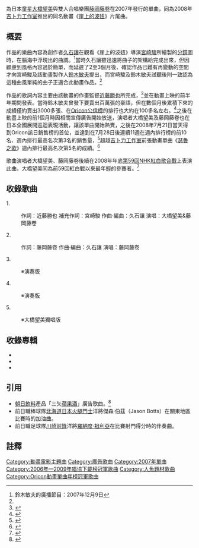 {{noteTA
|1=zh-tw:崖上的波妞; zh-hk:崖上的波兒; zh-hans:悬崖上的金鱼公主
|2=zh-tw:瑟魯之歌; zh-hk:蒂露之歌; zh-hans:瑟魯之歌
|3=zh-tw:羅納度·祖利亞; zh-hk:列拿度·祖利亞; zh-hans:雷纳托·儒尼奥
}}
{{Otheruses|subject=動畫歌曲|other=同名動畫|崖上的波妞}}
{{Infobox Single 
| Name           = 崖上的波妞<br>{{lang|ja|崖の上のポニョ}}
| Cover          = Gake no ue no ponyo(Single Cover).jpg
| Caption        = 單曲CD《崖上的波妞》唱片封面
| Artist         = [[大橋望美|大橋望美]]與[[藤岡藤卷|藤岡藤卷]]
| from Album     = 
| A-side         = 崖上的波妞
| B-side         = 藤本的主題歌
| Released       = 2007年12月5日
| Format         = 12cm[[CD|CD]]<br>付費音樂下載
| Recorded       = 
| Genre          = [[動畫歌曲|動畫歌曲]]
| Length         = 14分54秒
| Label          = YAMAHA MUSIC COMMUNICATIONS CO.LTD.
| Writer         = 作詞：[[近藤勝也|近藤勝也]]<br>補充作詞：[[宮崎駿|宮崎駿]]<br>作曲‧編曲：[[久石讓|久石讓]]
| Producer       = 
| Certification  = 
* 白金（手機片段下載、[[日本唱片協會|日本唱片協會]]）
* 雙白金（手機全曲付費下載、日本唱片協會）
| Chart position = 
* 週內排行最高名次第3名（[[Oricon公信榜|Oricon公信榜]]）
* 2008年8月排行第5名（Oricon公信榜）
* 2008年9月排行第5名（Oricon公信榜）
* 2008年年度排行第14名（Oricon公信榜）
* 連續上榜次數42次（Oricon公信榜）
| Last single    = 
| This single    = 
| Next single    = 
| Misc           =
	{{Extra chronology 2
	 | Artist = 大橋望美
	 | Type = single
	 | Last single = 
	 | This single = '''崖上的波妞'''<br/>（2007年）
	 | Next single = [[熊貓的夢想|熊貓的夢想]]<br>（2011年）
 	}}
	{{Extra chronology 2
	 | Artist = 藤岡藤卷
	 | Type = single
	 | Last single = [[Mighty_Buddy_(藤岡藤卷單曲)|Mighty Buddy]]（2007年）
	 | This single = '''崖上的波妞'''<br/>（2007年）
	 | Next single = [[續·老爹心中的小火苗|續·老爹心中的小火苗]]<br>（2010年）
 	}}
	{{Listen
	|filename = Gake no ue no ponyo(OggSample).ogg
	|title = 《崖上的波妞》
	|description= 大橋望美與藤岡藤卷的2007年單曲《崖上的波妞》音訊範例
	}}
}}
{{nihongo|《'''崖上的波妞'''》|崖の上のポニョ}}為日本童星[[大橋望美|大橋望美]]與雙人合唱樂團[[藤岡藤卷|藤岡藤卷]]在2007年發行的單曲，同為2008年[[吉卜力工作室|吉卜力工作室]]推出的同名動畫《[[崖上的波妞|崖上的波妞]]》片尾曲。

== 概要 ==
作品的樂曲內容為創作者[[久石讓|久石讓]]在觀看《崖上的波妞》導演[[宮崎駿|宮崎駿]]所繪製的[[分鏡|分鏡]]圖時，在腦海中浮現出的曲調。<ref name="radio">鈴木敏夫的廣播節目：{{nihongo|《汗流浹背的吉卜力》|ジブリ汗まみれ}}2007年12月9日</ref>當時久石讓雖迅速將曲子的架構給完成出來，但因顧慮到風格內容過於簡單，而延遲了2至3個月後、確認作品已難有再變動的空間才向宮崎駿及該動畫製作人[[鈴木敏夫|鈴木敏夫]]提出，而宮崎駿及鈴木敏夫試聽後則一致認為這種曲風單純的曲子正適合此動畫作品。<ref name="radio"/>

作品的歌詞內容主要由該動畫的作畫監督[[近藤勝也|近藤勝也]]所完成，<ref>{{Cite book |year=2008 |script-title=ja:崖の上のポニョ ロマンアルバム |publisher=[[德間書店|德間書店]] |isbn=978-4-19-720257-7 |page=109頁}}</ref>並在動畫上映的前半年期間發表。當時鈴木敏夫曾發下要賣出百萬張的豪語，但在數個月後累積下來的成績僅約賣出3000多張、在[[Oricon公信榜|Oricon公信榜]]的排行也大約在100多名左右。<ref>{{Cite web|url=http://www.varietyjapan.com/news/movie_dom/2k1u7d00000cmru5.html|script-title=ja:『崖の上のポニョ』ダブル主題歌共演 動員1100万人、興収140億円突破の御礼舞台挨拶|trans_title=突破1100萬人次觀看的《崖上的波妞》主題歌感謝演出|work=Variety Japan|date=2008-09-15|access-date=2012-03-13|archive-date=2009-01-23|archive-url=https://web.archive.org/web/20090123052958/http://www.varietyjapan.com/news/movie_dom/2k1u7d00000cmru5.html|dead-url=no}}</ref>之後在動畫上映的前1個月時因相關宣傳廣告開始放送，演唱者大橋望美及藤岡藤卷也在日本全國展開巡迴表現活動，讓該單曲開始熱賣，之後在2008年7月21日當天得到Oricon該日銷售榜的首位，並達到在7月28日後連續11週在週內排行榜的前10名、週內排行最高名次第3名的銷售量，<ref>{{Cite web|url=http://www.oricon.co.jp/rank/js/w/2008-08-04/|script-title=ja:2008年07月21日～2008年07月27日のCDシングル週間ランキング|trans_title=2008.07.21至2008.07.28的CD單曲排行|publisher=[[Oricon公信榜|Oricon公信榜]]|date=|accessdate=2012-03-13|archive-date=2016-08-04|archive-url=https://web.archive.org/web/20160804123612/http://www.oricon.co.jp/rank/js/w/2008-08-04/|dead-url=no}}</ref>超越[[吉卜力工作室|吉卜力工作室]]前張動畫單曲《[[瑟魯之歌|瑟魯之歌]]》週內排行最高名次第5名的成績。<ref>{{Cite web|url=http://www.asahi.com/showbiz/nikkan/NIK200812300013.html|script-title=ja:ポニョ主題歌、ジブリ曲で歴代最高3位&「ツトム君」以来約32年ぶり快挙|trans_title=創下吉卜力工作室歷來最佳成績週內歌曲排行成績的《崖上的波妞》|work=[[Oricon公信榜|Oricon公信榜]]|accessdate=2012-03-13|archive-date=2009-07-15|archive-url=https://web.archive.org/web/20090715195743/http://www.asahi.com/showbiz/nikkan/NIK200812300013.html|dead-url=no}}</ref>

歌曲演唱者大橋望美、藤岡藤卷後續在2008年年底[[第59回NHK紅白歌合戰|第59回NHK紅白歌合戰]]上表演此曲，大橋望美同為前59回紅白戰以來最年輕的參賽者。<ref>{{Cite web|url=http://www.asahi.com/showbiz/nikkan/NIK200812300013.html|script-title=ja:藤岡藤巻と大橋のぞみ最終ステージ／紅白|trans_title=紅白歌合戰：藤岡藤卷與大橋望美最後一次的同台演出|work=[[朝日新聞|朝日新聞]]|date=2008-12-30|accessdate=2012-03-13|archive-date=2009-07-15|archive-url=https://web.archive.org/web/20090715195743/http://www.asahi.com/showbiz/nikkan/NIK200812300013.html|dead-url=no}}</ref>

== 收錄歌曲 ==
1.{{nihongo|'''崖上的波妞'''|崖の上のポニョ}}
:作詞：近藤勝也 補充作詞：宮崎駿 作曲‧編曲：久石讓 演唱：大橋望美&藤岡藤卷

2.{{nihongo|'''藤本的主題歌'''|フジモトのテーマ}}
:作詞：藤岡藤卷 作曲‧編曲：久石讓 演唱：藤岡藤卷

3.{{nihongo|'''崖上的波妞'''|崖の上のポニョ}}
:※演奏版

4.{{nihongo|'''藤本的主題歌'''|フジモトのテーマ}}
:※演奏版

5.{{nihongo|'''崖上的波妞'''|崖の上のポニョ}}
:※大橋望美獨唱版

== 收錄專輯 ==
*{{nihongo|崖上的波妞印象專輯|崖の上のポニョ イメージアルバム|2008年}}
*{{nihongo|崖上的波妞原聲帶|崖の上のポニョ サウンドトラック|2008年}} 
*{{nihongo|吉卜力工作室歌曲集|スタジオジブリの歌|2008年}}

== 引用 ==
*[[朝日飲料|朝日飲料]]產品「三矢[[蘋果酒|蘋果酒]]」廣告歌曲。<ref>{{Cite web|url=http://www.jbook.co.jp/p/p.aspx/3446343/s|script-title=ja:宮崎 駿監督スタジオジブリ長編アニメーション映画「崖の上のポニョ」主題歌！|trans_title=宮崎駿導演新作《崖上的波妞》主題歌|publisher=JBook|date=|accessdate=2012-03-13|archive-date=2012-03-01|archive-url=https://web.archive.org/web/20120301210136/http://www.jbook.co.jp/p/p.aspx/3446343/s|dead-url=no}}</ref>
*前日職棒球隊[[北海道日本火腿鬥士|北海道日本火腿鬥士]]洋將傑森·伯茲（Jason Botts）在關東地區比賽時的加油曲。
*前日職足球隊[[川崎前鋒|川崎前鋒]]洋將[[列拿度·卡路士·馬田斯·祖利亞|羅納度·祖利亞]]在比賽射門得分時的伴奏曲。

== 註釋 ==
{{reflist}}

{{2006年至2009年唱協下載榜冠軍|2008年7月}}
{{Oricon動畫單曲年榜冠軍|2008年綜合}}
{{DEFAULTSORT:Gake no ue no ponyo}}
[[Category:動畫電影主題曲|Category:動畫電影主題曲]]
[[Category:廣告歌曲|Category:廣告歌曲]]
[[Category:2007年單曲|Category:2007年單曲]]
[[Category:2006年—2009年唱協下載榜冠軍歌曲|Category:2006年—2009年唱協下載榜冠軍歌曲]]
[[Category:人魚題材歌曲|Category:人魚題材歌曲]]
[[Category:Oricon動畫單曲年榜冠軍歌曲|Category:Oricon動畫單曲年榜冠軍歌曲]]